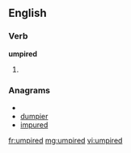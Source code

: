 ==English==

===Verb===
'''umpired'''

# {{past of|[[umpire]]}}

===Anagrams===
* {{alphagram|deimpru}}
* [[dumpier#English|dumpier]]
* [[impured#English|impured]]

[[fr:umpired]]
[[mg:umpired]]
[[vi:umpired]]